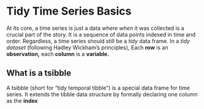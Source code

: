 # Tidy Time Series Basics {#sec-tidy-time-series-basics}

At its core, a time series is just a data where *when* it was collected is a crucial part of the story. It is a sequence of data points indexed in time and order. Regardless, a time series should still be a *tidy* data frame. In a *tidy dataset* (following Hadley Wickham's principles), Each **row** is an **observation,** each **column** is a **variable.**

## What is a tsibble

A tsibble (short for "tidy temporal tibble") is a special data frame for time series. It extends the tibble data structure by formally declaring one column as the **index**
